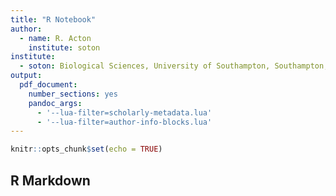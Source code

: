 ```yaml
---
title: "R Notebook"
author:
  - name: R. Acton
    institute: soton
institute:
  - soton: Biological Sciences, University of Southampton, Southampton, U.K.
output:
  pdf_document:
    number_sections: yes
    pandoc_args:
      - '--lua-filter=scholarly-metadata.lua'
      - '--lua-filter=author-info-blocks.lua'
---
```


```r
knitr::opts_chunk$set(echo = TRUE)
```

## R Markdown


